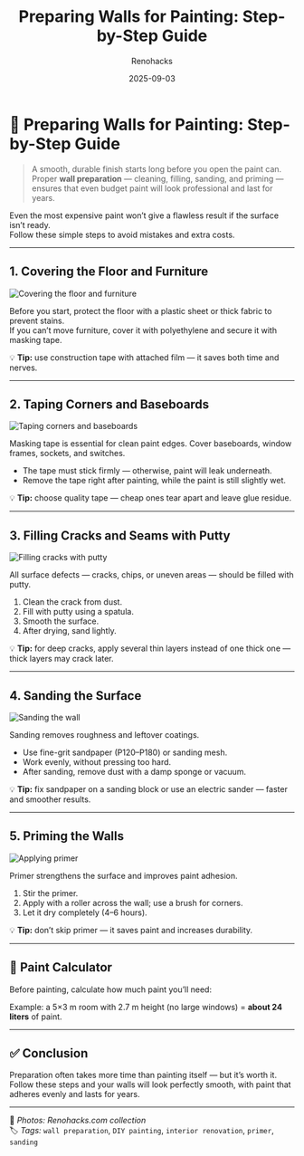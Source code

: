 ﻿---
title: "Preparing Walls for Painting: Step-by-Step Guide"
description: "Learn how to prepare walls for painting — covering, filling, sanding, and priming. Smooth results start with proper preparation."
date: 2025-09-03
tags: ["walls", "preparation", "painting", "renovation", "interior"]
cover: "/images/podgotovka/cover.png"
author: "Renohacks"
translationOf: "podgotovka-sten"
draft: false
keywords:
  - "wall preparation for painting"
  - "how to prime walls"
  - "fix cracks before painting"
  - "wall sanding guide"
  - "DIY painting prep"
  - "renovation tips"
  - "painting walls tutorial"
  - "primer before paint"
  - "home improvement basics"
  - "interior wall repair"

---

# 🎨 Preparing Walls for Painting: Step-by-Step Guide

> A smooth, durable finish starts long before you open the paint can.  
Proper **wall preparation** — cleaning, filling, sanding, and priming — ensures that even budget paint will look professional and last for years.

Even the most expensive paint won’t give a flawless result if the surface isn’t ready.  
Follow these simple steps to avoid mistakes and extra costs.

---

## 1. Covering the Floor and Furniture
![Covering the floor and furniture](/images/podgotovka/step1.png)

Before you start, protect the floor with a plastic sheet or thick fabric to prevent stains.  
If you can’t move furniture, cover it with polyethylene and secure it with masking tape.

💡 **Tip:** use construction tape with attached film — it saves both time and nerves.

---

## 2. Taping Corners and Baseboards
![Taping corners and baseboards](/images/podgotovka/step2.png)

Masking tape is essential for clean paint edges. Cover baseboards, window frames, sockets, and switches.

- The tape must stick firmly — otherwise, paint will leak underneath.
- Remove the tape right after painting, while the paint is still slightly wet.

💡 **Tip:** choose quality tape — cheap ones tear apart and leave glue residue.

---

## 3. Filling Cracks and Seams with Putty
![Filling cracks with putty](/images/podgotovka/step3.png)

All surface defects — cracks, chips, or uneven areas — should be filled with putty.

1. Clean the crack from dust.
2. Fill with putty using a spatula.
3. Smooth the surface.
4. After drying, sand lightly.

💡 **Tip:** for deep cracks, apply several thin layers instead of one thick one — thick layers may crack later.

---

## 4. Sanding the Surface
![Sanding the wall](/images/podgotovka/step4.png)

Sanding removes roughness and leftover coatings.

- Use fine-grit sandpaper (P120–P180) or sanding mesh.
- Work evenly, without pressing too hard.
- After sanding, remove dust with a damp sponge or vacuum.

💡 **Tip:** fix sandpaper on a sanding block or use an electric sander — faster and smoother results.

---

## 5. Priming the Walls
![Applying primer](/images/podgotovka/step5.png)

Primer strengthens the surface and improves paint adhesion.

1. Stir the primer.
2. Apply with a roller across the wall; use a brush for corners.
3. Let it dry completely (4–6 hours).

💡 **Tip:** don’t skip primer — it saves paint and increases durability.

---

## 🧮 Paint Calculator

Before painting, calculate how much paint you’ll need:

<PaintCalculator />

Example: a 5×3 m room with 2.7 m height (no large windows) = **about 24 liters** of paint.

---

## ✅ Conclusion

Preparation often takes more time than painting itself — but it’s worth it.  
Follow these steps and your walls will look perfectly smooth, with paint that adheres evenly and lasts for years.

---

📸 *Photos: Renohacks.com collection*  
🏷️ *Tags:* `wall preparation`, `DIY painting`, `interior renovation`, `primer`, `sanding`

